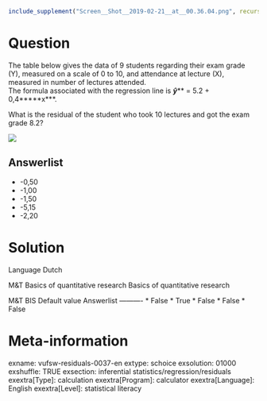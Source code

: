 ```r
include_supplement("Screen__Shot__2019-02-21__at__00.36.04.png", recursive = TRUE)
```

Question
========
The table below gives the data of 9 students regarding their exam grade (Y), measured on a scale of 0 to 10, and attendance at lecture (X), measured in number of lectures attended.  
The formula associated with the regression line is ***ŷ***** = 5.2 + 0,4*****x***.  
  
What is the residual of the student who took 10 lectures and got the exam grade 8.2?  
  
![](Screen__Shot__2019-02-21__at__00.36.04.png)

Answerlist
----------
* -0,50
* -1,00
* -1,50
* -5,15
* -2,20

Solution
========

Language Dutch

M&T Basics of quantitative research Basics of quantitative research

M&T BIS Default value
Answerlist
----------
* False
* True
* False
* False
* False

Meta-information
================
exname: vufsw-residuals-0037-en
extype: schoice
exsolution: 01000
exshuffle: TRUE
exsection: inferential statistics/regression/residuals
exextra[Type]: calculation
exextra[Program]: calculator
exextra[Language]: English
exextra[Level]: statistical literacy

